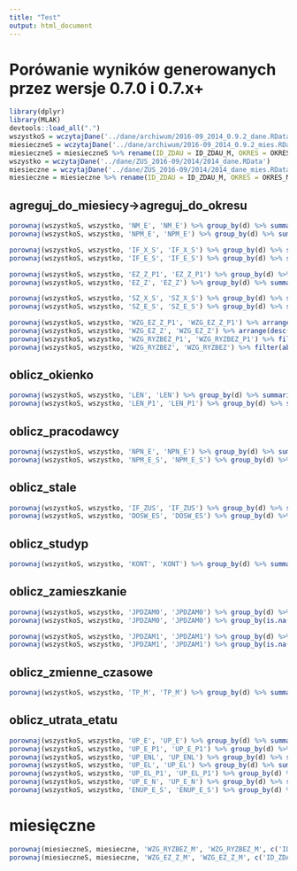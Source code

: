 ```yaml
---
title: "Test"
output: html_document
---
```


# Porówanie wyników generowanych przez wersje 0.7.0 i 0.7.x+

```r
library(dplyr)
library(MLAK)
devtools::load_all(".")
wszystkoS = wczytajDane('../dane/archiwum/2016-09_2014_0.9.2_dane.RData')
miesieczneS = wczytajDane('../dane/archiwum/2016-09_2014_0.9.2_mies.RData')
miesieczneS = miesieczneS %>% rename(ID_ZDAU = ID_ZDAU_M, OKRES = OKRES_M) %>% semi_join(wszystkoS %>% select(ID_ZDAU))
wszystko = wczytajDane('../dane/ZUS_2016-09/2014/2014_dane.RData')
miesieczne = wczytajDane('../dane/ZUS_2016-09/2014/2014_dane_mies.RData')
miesieczne = miesieczne %>% rename(ID_ZDAU = ID_ZDAU_M, OKRES = OKRES_M) %>% semi_join(wszystko %>% select(ID_ZDAU))
```

## agreguj_do_miesiecy->agreguj_do_okresu

```r
porownaj(wszystkoS, wszystko, 'NM_E', 'NM_E') %>% group_by(d) %>% summarize(n = n()) 
porownaj(wszystkoS, wszystko, 'NPM_E', 'NPM_E') %>% group_by(d) %>% summarize(n = n()) 
```
```r
porownaj(wszystkoS, wszystko, 'IF_X_S', 'IF_X_S') %>% group_by(d) %>% summarize(n = n())
porownaj(wszystkoS, wszystko, 'IF_E_S', 'IF_E_S') %>% group_by(d) %>% summarize(n = n())
```
```r
porownaj(wszystkoS, wszystko, 'EZ_Z_P1', 'EZ_Z_P1') %>% group_by(d) %>% summarize(n = n()) %>% filter(abs(d) > 0.01 | is.na(d) | is.nan(d)) 
porownaj(wszystkoS, wszystko, 'EZ_Z', 'EZ_Z') %>% group_by(d) %>% summarize(n = n()) %>% filter(abs(d) > 0.01 | is.na(d) | is.nan(d)) 
```
```r
porownaj(wszystkoS, wszystko, 'SZ_X_S', 'SZ_X_S') %>% group_by(d) %>% summarize(n = n()) %>% filter(abs(d) > 0.01 | is.na(d) | is.nan(d)) 
porownaj(wszystkoS, wszystko, 'SZ_E_S', 'SZ_E_S') %>% group_by(d) %>% summarize(n = n()) %>% filter(abs(d) > 0.01 | is.na(d) | is.nan(d)) 
```
```r
porownaj(wszystkoS, wszystko, 'WZG_EZ_Z_P1', 'WZG_EZ_Z_P1') %>% arrange(desc(abs(d))) %>% filter(abs(d) > 0.0001 | is.na(d)) %>% arrange(desc(abs(d)))
porownaj(wszystkoS, wszystko, 'WZG_EZ_Z', 'WZG_EZ_Z') %>% arrange(desc(abs(d))) %>% filter(abs(d) > 0.0001 | is.na(d)) %>% arrange(desc(abs(d)))
porownaj(wszystkoS, wszystko, 'WZG_RYZBEZ_P1', 'WZG_RYZBEZ_P1') %>% filter(abs(d) > 0.001 | is.na(d)) %>% arrange(desc(abs(d)))
porownaj(wszystkoS, wszystko, 'WZG_RYZBEZ', 'WZG_RYZBEZ') %>% filter(abs(d) > 0.0001 | is.na(d)) %>% arrange(desc(abs(d)))
```

## oblicz_okienko

```r
porownaj(wszystkoS, wszystko, 'LEN', 'LEN') %>% group_by(d) %>% summarize(n = n()) 
porownaj(wszystkoS, wszystko, 'LEN_P1', 'LEN_P1') %>% group_by(d) %>% summarize(n = n()) 
```
## oblicz_pracodawcy

```r
porownaj(wszystkoS, wszystko, 'NPN_E', 'NPN_E') %>% group_by(d) %>% summarize(n = n())
porownaj(wszystkoS, wszystko, 'NPM_E_S', 'NPM_E_S') %>% group_by(d) %>% summarize(n = n()) 
```

## oblicz_stale

```r
porownaj(wszystkoS, wszystko, 'IF_ZUS', 'IF_ZUS') %>% group_by(d) %>% summarize(n = n())
porownaj(wszystkoS, wszystko, 'DOSW_ES', 'DOSW_ES') %>% group_by(d) %>% summarize(n = n())
```

## oblicz_studyp

```r
porownaj(wszystkoS, wszystko, 'KONT', 'KONT') %>% group_by(d) %>% summarize(n = n())
```

## oblicz_zamieszkanie

```r
porownaj(wszystkoS, wszystko, 'JPDZAM0', 'JPDZAM0') %>% group_by(d) %>% summarize(n = n())
porownaj(wszystkoS, wszystko, 'JPDZAM0', 'JPDZAM0') %>% group_by(is.na(a), is.na(b)) %>% summarize(n = n())

porownaj(wszystkoS, wszystko, 'JPDZAM1', 'JPDZAM1') %>% group_by(d) %>% summarize(n = n())
porownaj(wszystkoS, wszystko, 'JPDZAM1', 'JPDZAM1') %>% group_by(is.na(a), is.na(b)) %>% summarize(n = n())
```

## oblicz_zmienne_czasowe

```r
porownaj(wszystkoS, wszystko, 'TP_M', 'TP_M') %>% group_by(d) %>% summarize(n = n()) 
```

## oblicz_utrata_etatu

```r
porownaj(wszystkoS, wszystko, 'UP_E', 'UP_E') %>% group_by(d) %>% summarize(n = n()) 
porownaj(wszystkoS, wszystko, 'UP_E_P1', 'UP_E_P1') %>% group_by(d) %>% summarize(n = n()) 
porownaj(wszystkoS, wszystko, 'UP_ENL', 'UP_ENL') %>% group_by(d) %>% summarize(n = n())
porownaj(wszystkoS, wszystko, 'UP_EL', 'UP_EL') %>% group_by(d) %>% summarize(n = n()) 
porownaj(wszystkoS, wszystko, 'UP_EL_P1', 'UP_EL_P1') %>% group_by(d) %>% summarize(n = n()) 
porownaj(wszystkoS, wszystko, 'UP_E_N', 'UP_E_N') %>% group_by(d) %>% summarize(n = n()) 
porownaj(wszystkoS, wszystko, 'ENUP_E_S', 'ENUP_E_S') %>% group_by(d) %>% summarize(n = n()) 
```

# miesięczne

```r
porownaj(miesieczneS, miesieczne, 'WZG_RYZBEZ_M', 'WZG_RYZBEZ_M', c('ID_ZDAU', 'OKRES')) %>% filter(abs(d) > 0.0001) 
porownaj(miesieczneS, miesieczne, 'WZG_EZ_Z_M', 'WZG_EZ_Z_M', c('ID_ZDAU', 'OKRES')) %>% filter(abs(d) > 0.0001)
```

